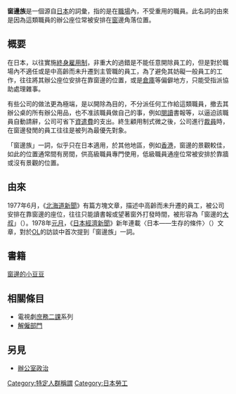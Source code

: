 {{unreferenced|time=2015-03-12T02:06:29+00:00}}
{{japanese|image =Wikipedia mancave.JPG|japanese=窓際族|kana=まどぎわぞく|romaji=Madogiwazoku}}
'''窗邊族'''是一個源自[[日本|日本]]的詞彙，指的是在[[職場|職場]]內，不受重用的職員。此名詞的由來是因為這類職員的辦公座位常被安排在[[窗|窗]]邊角落位置。

==概要==
在日本，以往實施[[終身雇用制|終身雇用制]]，非重大的過錯是不能任意開除員工的，但是對於職場內不適任或是中高齡而未升遷到主管職的員工，為了避免其妨礙一般員工的工作，往往將其辦公座位安排在靠窗邊的位置，或是[[倉庫|倉庫]]等偏僻地方，只能受指派協助處理雜事。

有些公司的做法更為極端，是以開除為目的，不分派任何工作給這類職員，撤去其辦公桌的所有辦公用品，也不准該職員做自己的事，例如[[閱讀|閱讀]]書報等，以逼迫該職員自動請辭，公司可省下[[遣散費|資遣費]]的支出。終生顧用制式微之後，公司進行[[裁員|裁員]]時，在窗邊發閒的員工往往是被列為最優先對象。

「窗邊族」一詞，似乎只在日本適用，於其他地區，例如[[香港|香港]]，窗邊的景觀較佳，如此的位置通常間有房間，供高級職員專門使用，低級職員通座位常被安排於靠牆或沒有景觀的位置。

==由來==
1977年6月，《[[北海道新聞|北海道新聞]]》有篇方塊文章，描述中高齡而未升遷的員工，被公司安排在靠窗邊的座位，往往只能讀書報或望著窗外打發時間，被形容為「窗邊的[[大叔|大叔]]」（{{lang|ja|窓際おじさん}}）。1978年[[元月|元月]]，《[[日本經濟新聞|日本經濟新聞]]》新年連載〈日本——生存的條件〉（{{lang|ja|ニッポン・生きる条件}}）文章，對於[[办公室女职员|OL]]的訪談中首次提到「窗邊族」一詞。
==書籍==
[[窗邊的小豆豆|窗邊的小豆豆]]

==相關條目==
*電視劇[[庶務二課|庶務二課]]系列
*[[解僱部門|解僱部門]]

==另見==
*[[辦公室政治|辦公室政治]]

{{就業}}

[[Category:特定人群稱謂|Category:特定人群稱謂]]
[[Category:日本勞工|Category:日本勞工]]